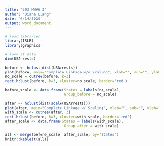 ```yaml
---
title: "503 HW#6 3"
author: "Diana Liang"
date: "4/14/2020"
output: word_document
---
```


```r
# load libraries
library(ISLR)
library(graphics)

# look at data
dim(USArrests)
```

```r
before <- hclust(dist(USArrests))
plot(before, main="Complete Linkage w/o Scaling", xlab="", sub="", ylab="")
no_scale = cutree(before, k=3)
rect.hclust(before, k=3, cluster=no_scale, border='red')

before_scale <- data.frame(States = labels(no_scale),
                           Group_before = no_scale)
```

```r
after <- hclust(dist(scale(USArrests)))
plot(after, main="Complete Linkage w/ Scaling", xlab="", sub="", ylab="")
with_scale <- cutree(after, 3)
rect.hclust(before, k=3, cluster=with_scale, border='red')
after_scale <- data.frame(States = labels(with_scale),
                           Group_after = with_scale)

```

```r
all <- merge(before_scale, after_scale, by="States")
knitr::kable(t(all))
```



